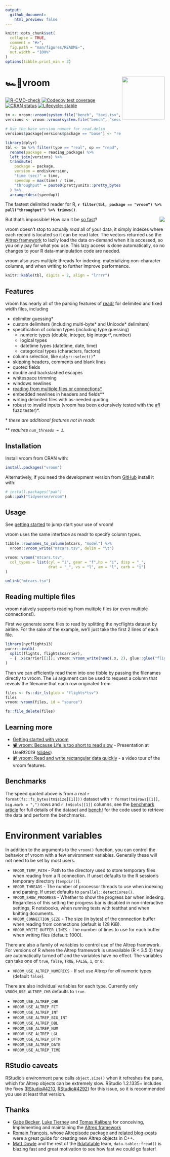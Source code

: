 ```yaml
---
output:
  github_document:
    html_preview: false
---
```


<!-- README.md is generated from README.Rmd. Please edit that file -->

```r
knitr::opts_chunk$set(
  collapse = TRUE,
  comment = "#>",
  fig.path = "man/figures/README-",
  out.width = "100%"
)
options(tibble.print_min = 3)
```

# 🏎💨vroom <a href='https:/vroom.r-lib.org'><img src='man/figures/logo.png' align="right" height="135" /></a>

<!-- badges: start -->
[![R-CMD-check](https://github.com/tidyverse/vroom/actions/workflows/R-CMD-check.yaml/badge.svg)](https://github.com/tidyverse/vroom/actions/workflows/R-CMD-check.yaml)
[![Codecov test coverage](https://codecov.io/gh/tidyverse/vroom/branch/main/graph/badge.svg)](https://app.codecov.io/gh/tidyverse/vroom?branch=main)
[![CRAN status](https://www.r-pkg.org/badges/version/vroom)](https://cran.r-project.org/package=vroom)
[![Lifecycle: stable](https://img.shields.io/badge/lifecycle-stable-brightgreen.svg)](https://lifecycle.r-lib.org/articles/stages.html#stable)
<!-- badges: end -->

```r
tm <- vroom::vroom(system.file("bench", "taxi.tsv", package = "vroom"))
versions <- vroom::vroom(system.file("bench", "session_info.tsv", package = "vroom"))

# Use the base version number for read.delim
versions$package[versions$package == "base"] <- "read.delim"

library(dplyr)
tbl <- tm %>% filter(type == "real", op == "read", reading_package %in% c("data.table", "readr", "read.delim") | manip_package == "base") %>%
  rename(package = reading_package) %>%
  left_join(versions) %>%
  transmute(
    package = package,
    version = ondiskversion,
    "time (sec)" = time,
    speedup = max(time) / time,
    "throughput" = paste0(prettyunits::pretty_bytes(size / time), "/sec")
  ) %>%
  arrange(desc(speedup))
```

The fastest delimited reader for R, **`r filter(tbl, package == "vroom") %>% pull("throughput") %>% trimws()`**.

<img src="https://raw.githubusercontent.com/tidyverse/vroom/main/img/taylor.gif" align="right" />

But that's impossible! How can it be [so fast](https://vroom.r-lib.org/articles/benchmarks.html)?

vroom doesn't stop to actually _read_ all of your data, it simply indexes where each record is located so it can be read later.
The vectors returned use the [Altrep framework](https://svn.r-project.org/R/branches/ALTREP/ALTREP.html) to lazily load the data on-demand when it is accessed, so you only pay for what you use.
This lazy access is done automatically, so no changes to your R data-manipulation code are needed.

vroom also uses multiple threads for indexing, materializing non-character columns, and when writing to further improve performance.

```r
knitr::kable(tbl, digits = 2, align = "lrrrr")
```

## Features

vroom has nearly all of the parsing features of
[readr](https://readr.tidyverse.org) for delimited and fixed width files, including

- delimiter guessing\*
- custom delimiters (including multi-byte\* and Unicode\* delimiters)
- specification of column types (including type guessing)
  - numeric types (double, integer, big integer\*, number)
  - logical types
  - datetime types (datetime, date, time)
  - categorical types (characters, factors)
- column selection, like `dplyr::select()`\*
- skipping headers, comments and blank lines
- quoted fields
- double and backslashed escapes
- whitespace trimming
- windows newlines
- [reading from multiple files or connections\*](#reading-multiple-files)
- embedded newlines in headers and fields\*\*
- writing delimited files with as-needed quoting.
- robust to invalid inputs (vroom has been extensively tested with the
  [afl](https://lcamtuf.coredump.cx/afl/) fuzz tester)\*.

\* *these are additional features not in readr.*

\*\* *requires `num_threads = 1`.*

## Installation

Install vroom from CRAN with:

```r
install.packages("vroom")
```

Alternatively, if you need the development version from
[GitHub](https://github.com/) install it with:

``` r
# install.packages("pak")
pak::pak("tidyverse/vroom")
```
## Usage

See [getting started](https://vroom.r-lib.org/articles/vroom.html)
to jump start your use of vroom!

vroom uses the same interface as readr to specify column types.

```r
tibble::rownames_to_column(mtcars, "model") %>%
  vroom::vroom_write("mtcars.tsv", delim = "\t")
```

```r
vroom::vroom("mtcars.tsv",
  col_types = list(cyl = "i", gear = "f",hp = "i", disp = "_",
                   drat = "_", vs = "l", am = "l", carb = "i")
)
```

```r
unlink("mtcars.tsv")
```

## Reading multiple files

vroom natively supports reading from multiple files (or even multiple
connections!).

First we generate some files to read by splitting the nycflights dataset by
airline.
For the sake of the example, we'll just take the first 2 lines of each file.
```r
library(nycflights13)
purrr::iwalk(
  split(flights, flights$carrier),
  ~ { .x$carrier[[1]]; vroom::vroom_write(head(.x, 2), glue::glue("flights_{.y}.tsv"), delim = "\t") }
)
```

Then we can efficiently read them into one tibble by passing the filenames directly to vroom.
The `id` argument can be used to request a column that reveals the filename that each row originated from.

```r
files <- fs::dir_ls(glob = "flights*tsv")
files
vroom::vroom(files, id = "source")
```

```r
fs::file_delete(files)
```

## Learning more

- [Getting started with vroom](https://vroom.r-lib.org/articles/vroom.html)
- [📽 vroom: Because Life is too short to read slow](https://www.youtube.com/watch?v=RA9AjqZXxMU&t=10s) - Presentation at UseR!2019 ([slides](https://speakerdeck.com/jimhester/vroom))
- [📹 vroom: Read and write rectangular data quickly](https://www.youtube.com/watch?v=ZP_y5eaAc60) - a video tour of the vroom features.

## Benchmarks

The speed quoted above is from a real `r format(fs::fs_bytes(tm$size[[1]]))` dataset with `r format(tm$rows[[1]], big.mark = ",")` rows and `r tm$cols[[1]]` columns,
see the [benchmark article](https://vroom.r-lib.org/articles/benchmarks.html)
for full details of the dataset and
[bench/](https://github.com/tidyverse/vroom/tree/main/inst/bench) for the code
used to retrieve the data and perform the benchmarks.

# Environment variables

In addition to the arguments to the `vroom()` function, you can control the
behavior of vroom with a few environment variables. Generally these will not
need to be set by most users.

- `VROOM_TEMP_PATH` - Path to the directory used to store temporary files when
  reading from a R connection. If unset defaults to the R session's temporary
  directory (`tempdir()`).
- `VROOM_THREADS` - The number of processor threads to use when indexing and
  parsing. If unset defaults to `parallel::detectCores()`.
- `VROOM_SHOW_PROGRESS` - Whether to show the progress bar when indexing.
  Regardless of this setting the progress bar is disabled in non-interactive
  settings, R notebooks, when running tests with testthat and when knitting
  documents.
- `VROOM_CONNECTION_SIZE` - The size (in bytes) of the connection buffer when
  reading from connections (default is 128 KiB).
- `VROOM_WRITE_BUFFER_LINES` - The number of lines to use for each buffer when
  writing files (default: 1000).

There are also a family of variables to control use of the Altrep framework.
For versions of R where the Altrep framework is unavailable (R < 3.5.0) they
are automatically turned off and the variables have no effect. The variables
can take one of `true`, `false`, `TRUE`, `FALSE`, `1`, or `0`.

- `VROOM_USE_ALTREP_NUMERICS` - If set use Altrep for _all_ numeric types
  (default `false`).

There are also individual variables for each type. Currently only
`VROOM_USE_ALTREP_CHR` defaults to `true`.

- `VROOM_USE_ALTREP_CHR`
- `VROOM_USE_ALTREP_FCT`
- `VROOM_USE_ALTREP_INT`
- `VROOM_USE_ALTREP_BIG_INT`
- `VROOM_USE_ALTREP_DBL`
- `VROOM_USE_ALTREP_NUM`
- `VROOM_USE_ALTREP_LGL`
- `VROOM_USE_ALTREP_DTTM`
- `VROOM_USE_ALTREP_DATE`
- `VROOM_USE_ALTREP_TIME`

## RStudio caveats

RStudio's environment pane calls `object.size()` when it refreshes the pane, which
for Altrep objects can be extremely slow. RStudio 1.2.1335+ includes the fixes
([RStudio#4210](https://github.com/rstudio/rstudio/pull/4210),
[RStudio#4292](https://github.com/rstudio/rstudio/pull/4292)) for this issue,
so it is recommended you use at least that version.

## Thanks

- [Gabe Becker](https://github.com/gmbecker), [Luke
  Tierney](https://homepage.divms.uiowa.edu/~luke/) and [Tomas Kalibera](https://github.com/kalibera) for
  conceiving, Implementing and maintaining the [Altrep
  framework](https://svn.r-project.org/R/branches/ALTREP/ALTREP.html)
- [Romain François](https://github.com/romainfrancois), whose
  [Altrepisode](https://web.archive.org/web/20200315075838/https://purrple.cat/blog/2018/10/14/altrep-and-cpp/) package
  and [related blog-posts](https://web.archive.org/web/20200315075838/https://purrple.cat/blog/2018/10/14/altrep-and-cpp/) were a great guide for creating new Altrep objects in C++.
- [Matt Dowle](https://github.com/mattdowle) and the rest of the [Rdatatable](https://github.com/Rdatatable) team, `data.table::fread()` is blazing fast and great motivation to see how fast we could go faster!
